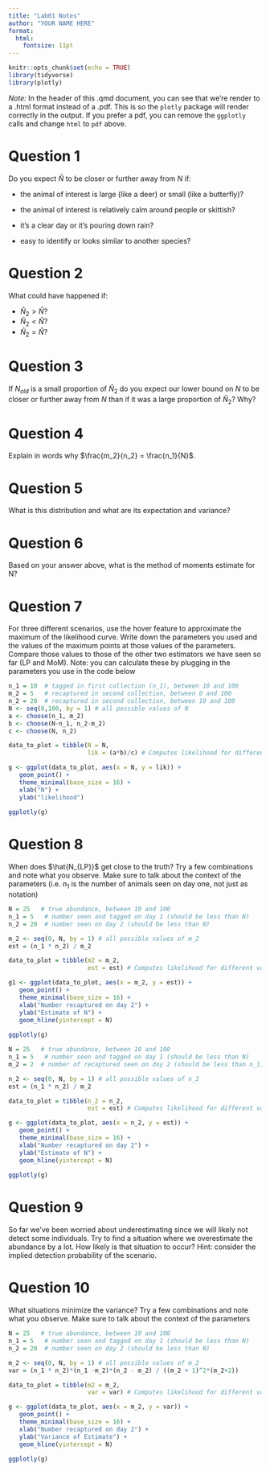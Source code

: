 ```yaml
---
title: "Lab01 Notes"
author: "YOUR NAME HERE"
format: 
  html: 
    fontsize: 11pt
---
```


```r
knitr::opts_chunk$set(echo = TRUE)
library(tidyverse)
library(plotly)
```

*Note:* In the header of this .qmd document, you can see that we're render to a .html format instead of a .pdf. This is so the `plotly` package will render correctly in the output. If you prefer a pdf, you can remove the `ggplotly` calls and change `html` to `pdf` above. 

# Question 1

Do you expect $\hat{N}$ to be closer or further away from $N$ if:

- the animal of interest is large (like a deer) or small (like a butterfly)?

- the animal of interest is relatively calm around people or skittish?

- it's a clear day or it's pouring down rain?

- easy to identify or looks similar to another species?

# Question 2

What could have happened if:

- $\hat{N}_2 > \hat{N}$?
- $\hat{N}_2 < \hat{N}$?
- $\hat{N}_2 = \hat{N}$?

# Question 3

If $N_{old}$ is a small proportion of $\hat{N}_2$ do you expect our lower bound on $N$ to be closer or further away from $N$ than if it was a large proportion of $\hat{N}_2$? Why?

# Question 4

Explain in words why $\frac{m_2}{n_2} = \frac{n_1}{N}$.


# Question 5

What is this distribution and what are its expectation and variance? 

# Question 6

Based on your answer above, what is the method of moments estimate for N?

# Question 7 

For three different scenarios, use the hover feature to approximate the maximum of the likelihood curve. Write down the parameters you used and the values of the maximum points at those values of the parameters. Compare those values to those of the other two estimators we have seen so far (LP and MoM). Note: you can calculate these by plugging in the parameters you use in the code below

```r
n_1 = 10  # tagged in first collection (n_1), between 10 and 100
m_2 = 5   # recaptured in second collection, between 0 and 100
n_2 = 20  # recaptured in second collection, between 10 and 100
N <- seq(0,100, by = 1) # all possible values of N
a <- choose(n_1, m_2)
b <- choose(N-n_1, n_2-m_2)
c <- choose(N, n_2)

data_to_plot = tibble(N = N, 
                      lik = (a*b)/c) # Computes likelihood for different values of N

g <- ggplot(data_to_plot, aes(x = N, y = lik)) + 
   geom_point() + 
   theme_minimal(base_size = 16) + 
   xlab("N") +
   ylab("likelihood")
 
ggplotly(g)
```

# Question 8 

When does $\hat{N_{LP}}$ get close to the truth? Try a few combinations and note what you observe. Make sure to talk about the context of the parameters (i.e. $n_1$ is the number of animals seen on day one, not just as notation)

```r
N = 25   # true abundance, between 10 and 100
n_1 = 5   # number seen and tagged on day 1 (should be less than N)
n_2 = 20  # number seen on day 2 (should be less than N)

m_2 <- seq(0, N, by = 1) # all possible values of m_2
est = (n_1 * n_2) / m_2

data_to_plot = tibble(m2 = m_2, 
                      est = est) # Computes likelihood for different values of N

g1 <- ggplot(data_to_plot, aes(x = m_2, y = est)) + 
   geom_point() + 
   theme_minimal(base_size = 16) + 
   xlab("Number recaptured on day 2") +
   ylab("Estimate of N") + 
   geom_hline(yintercept = N)
 
ggplotly(g)
```

```r
N = 25   # true abundance, between 10 and 100
n_1 = 5   # number seen and tagged on day 1 (should be less than N)
m_2 = 2  # number of recaptured seen on day 2 (should be less than n_1)

n_2 <- seq(0, N, by = 1) # all possible values of n_2
est = (n_1 * n_2) / m_2

data_to_plot = tibble(n_2 = n_2, 
                      est = est) # Computes likelihood for different values of N

g <- ggplot(data_to_plot, aes(x = n_2, y = est)) + 
   geom_point() + 
   theme_minimal(base_size = 16) + 
   xlab("Number recaptured on day 2") +
   ylab("Estimate of N") + 
   geom_hline(yintercept = N)
 
ggplotly(g)
```

# Question 9

So far we've been worried about underestimating since we will likely not detect some individuals. Try to find a situation where we overestimate the abundance by a lot. How likely is that situation to occur? Hint: consider the implied detection probability of the scenario.

# Question 10 

What situations minimize the variance? Try a few combinations and note what you observe. Make sure to talk about the context of the parameters

```r
N = 25   # true abundance, between 10 and 100
n_1 = 5   # number seen and tagged on day 1 (should be less than N)
n_2 = 20  # number seen on day 2 (should be less than N)

m_2 <- seq(0, N, by = 1) # all possible values of m_2
var = (n_1 * n_2)*(n_1 -m_2)*(n_2 - m_2) / ((m_2 + 1)^2*(m_2+2))

data_to_plot = tibble(m2 = m_2, 
                      var = var) # Computes likelihood for different values of N

g <- ggplot(data_to_plot, aes(x = m_2, y = var)) + 
   geom_point() + 
   theme_minimal(base_size = 16) + 
   xlab("Number recaptured on day 2") +
   ylab("Variance of Estimate") + 
   geom_hline(yintercept = N)
 
ggplotly(g)
```


